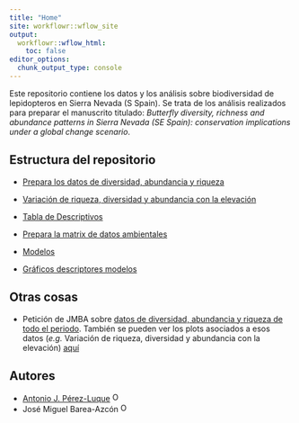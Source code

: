 ```yaml
---
title: "Home"
site: workflowr::wflow_site
output:
  workflowr::wflow_html:
    toc: false
editor_options:
  chunk_output_type: console
---
```


Este repositorio contiene los datos y los análisis sobre biodiversidad de lepidopteros en Sierra Nevada (S Spain). Se trata de los análisis realizados para preparar el manuscrito titulado: *Butterfly diversity, richness and abundance patterns in Sierra Nevada (SE Spain): conservation implications under a global change scenario*. 

## Estructura del repositorio

* [Prepara los datos de diversidad, abundancia y riqueza](prepara_datos_mariposas.html)

* [Variación de riqueza, diversidad y abundancia con la elevación](plot_variables_elevation.html)

* [Tabla de Descriptivos](tabla_descriptivos.html)

* [Prepara la matrix de datos ambientales](prepara_datos_ambientales.html) 

* [Modelos](modeliza.html)

* [Gráficos descriptores modelos](plots_descriptores.html)

## Otras cosas
* Petición de JMBA sobre [datos de diversidad, abundancia y riqueza de todo el periodo](prepara_datos_mariposas_all_years.html). También se pueden ver los plots asociados a esos datos (*e.g.* Variación de riqueza, diversidad y abundancia con la elevación) [aquí](plot_variables_elevation_all_years.html)

## Autores

- [Antonio J. Pérez-Luque](https://github.com/ajpelu) <a href="https://orcid.org/0000-0002-1747-0469" target="orcid.widget">
<img alt="ORCID logo" src="https://info.orcid.org/wp-content/uploads/2019/11/orcid_16x16.png" width="16" height="16" /></a>
- José Miguel Barea-Azcón <a href="https://orcid.org/0000-0001-8081-1513" target="orcid.widget">
<img alt="ORCID logo" src="https://info.orcid.org/wp-content/uploads/2019/11/orcid_16x16.png" width="16" height="16" /></a>
